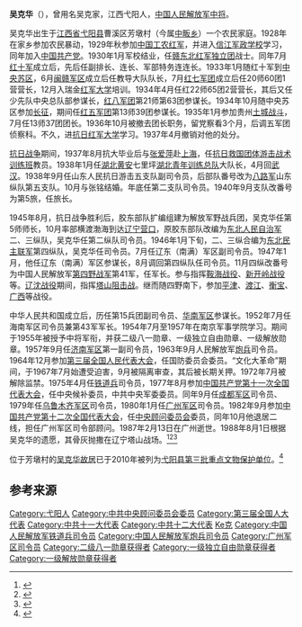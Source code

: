 {{Infobox_Person
| name = 吴克华
|image= Wukehua.jpg
|box_width= 200
| now = 
| period = 
| Sex =
| different name =
| party = {{中国共产党}}
| nationality =
| Native place =
|birth_date= 1913年12月7日
|birth_place={{ROC-1912}}[[江西省|江西省]][[弋阳县|弋阳县]]曹溪区芳墩村
|death_date= {{death date and age|1987|2|13|1913|12|7}}
|death_place=[[广东省|广东省]][[广州市|广州市]]
| religion =
| spouse = 张铭
| relatives = 
|education= 
* 1929年秋～1930年1月，[[信江军政学校|信江军政学校]]
* 1933年12月～1934年4月，瑞金[[红军大学|红军大学]]
* 1936年10月～1937年8月，[[抗日红军大学|抗日红军大学]] 
* 1954年7月～1957年，[[南京军事学院|南京军事学院]]
| past =
* [[红十军|红十军]]第1团连长、军部特务连连长，闽赣军区教导大队大队长，红7军团第20师第60团营长，少先队中央总队部参谋长，红8军团第21师第63团参谋长
* [[八路军|八路军]]山东纵队第5支队副司令员、第2支队司令员、第5支队支队长、第5旅旅长，胶东军区副司令员、第5师师长
* [[东北人民自治军|东北人民自治军]]第2纵队司令员，[[东北民主联军|东北民主联军]]第4纵队司令员，辽东军区副司令员兼参谋长，[[东北野战军|东北野战军]]第4纵队司令员、第4纵队司令员兼北平警备司令部副司令员、[[第四野战军|第四野战军]]第41军军长
* 1952年7月～1954年7月，[[海南军区|海南军区]]司令员兼第43军军长
* 1957年9月～1963年9月[[济南军区|济南军区]]第一副司令员，
* 1963年9月～1967年7月，[[炮兵|炮兵]]司令员。
* 1975年4月～1977年9月，[[中国人民解放军铁道兵|铁道兵]]司令员
* 1977年9月～1979年，[[成都军区|成都军区]]司令员
* 1979年～1980年，[[乌鲁木齐军区|乌鲁木齐军区]]司令员
* 1980年～1982年，[[广州军区|广州军区]]司令员
| work =
|awards=
* 1955年授衔[[中国人民解放军|中国人民解放军]][[中将|中将]]，并获二级[[八一勋章_(1955年)|八一勋章]]、一级[[独立自由勋章|独立自由勋章]]、一级[[解放勋章|解放勋章]]
}}
'''吴克华'''（{{bd|1913年|12月7日|1987年|2月13日}}），曾用名吴克家，江西弋阳人，[[中国人民解放军|中国人民解放军]][[中将|中将]]。

吴克华出生于[[江西省|江西省]][[弋阳县|弋阳县]]曹溪区芳墩村（今属[[中畈乡|中畈乡]]）一个农民家庭。1928年在家乡参加农民暴动，1929年秋参加[[中国工农红军|中国工农红军]]，并进入[[信江军政学校|信江军政学校]]学习，同年加入[[中国共产党|中国共产党]]。1930年1月军校结业，任[[赣东北红军独立团|赣东北红军独立团]]战士。同年7月[[红十军|红十军]]成立后，先后任副排长、连长、军部特务连连长。1933年1月随红十军到[[中央苏区|中央苏区]]，6月[[闽赣军区|闽赣军区]]成立后任教导大队队长，7月[[红七军团|红七军团]]成立后任20师60团1营营长，12月入瑞金[[红军大学|红军大学]]培训。1934年4月任红22师65团2营营长，其后又任少先队中央总队部参谋长，[[红八军团|红八军团]]第21师第63团参谋长。1934年10月随中央苏区参加[[长征|长征]]，期间任[[红五军团|红五军团]]第13师39团参谋长。1935年1月参加贵州[[土城战斗|土城战斗]]，7月任13师37团团长。1936年10月被撤去团长职务，留党察看3个月，后调五军团侦察科。不久，进[[抗日红军大学|抗日红军大学]]学习。1937年4月撤销对他的处分。

[[抗日战争|抗日战争]]期间，1937年8月抗大毕业后与[[张爱萍|张爱萍]]赴[[上海|上海]]，任[[抗日救国团体游击战术训练班|抗日救国团体游击战术训练班]]教员。1938年1月任[[湖北|湖北]][[黄安|黄安]]七里坪[[湖北青年训练总队|湖北青年训练总队]]大队长，4月回[[武汉|武汉]]。1938年9月任山东人民抗日游击五支队副司令员，后部队番号改为[[八路军|八路军]]山东纵队第五支队。10月与张铭结婚。年底任第二支队司令员。1940年9月支队改番号为第5旅，任旅长。

1945年8月，抗日战争胜利后，胶东部队扩编组建为解放军野战兵团，吴克华任第5师师长，10月率部横渡渤海到达[[辽宁|辽宁]][[营口|营口]]，原胶东部队改编为[[东北人民自治军|东北人民自治军]]二、三纵队，吴克华任第二纵队司令员。1946年1月下旬，二、三纵合编为[[东北民主联军|东北民主联军]]第四纵队，吴克华任司令员。7月任辽东（南满）军区副司令员。1947年1月，他任辽东（南满）军区参谋长，8月调回第四纵队任司令员。11月四纵改番号为中国人民解放军[[第四野战军|第四野战军]]第41军，任军长。参与指挥[[鞍海战役|鞍海战役]]、[[新开岭战役|新开岭战役]]等。[[辽沈战役|辽沈战役]]期间，指挥[[塔山阻击战|塔山阻击战]]。继而随四野南下，参加[[平津战役|平津]]、[[渡江战役|渡江]]、[[衡宝战役|衡宝]]、[[广西战役|广西]]等战役。

中华人民共和国成立后，历任第15兵团副司令员、[[华南军区|华南军区]]参谋长。1952年7月任海南军区司令员兼第43军军长。1954年7月至1957年在南京军事学院学习。期间于1955年被授予中将军衔，并获二级八一勋章、一级独立自由勋章、一级解放勋章。1957年9月任[[济南军区|济南军区]]第一副司令员，1963年9月人民解放军[[炮兵|炮兵]]司令员。1964年12月参加[[第三届全国人民代表大会|第三届全国人民代表大会]]，任国防委员会委员。“文化大革命”期间，于1967年7月始遭受迫害，9月被隔离审查，其后被长期关押。1972年7月被解除监禁。1975年4月任[[中国人民解放军铁道兵|铁道兵]]司令员，1977年8月参加[[中国共产党第十一次全国代表大会|中国共产党第十一次全国代表大会]]，任中央候补委员，中共中央军委委员。同年9月任[[成都军区|成都军区]]司令员、1979年任[[乌鲁木齐军区|乌鲁木齐军区]]司令员，1980年1月任[[广州军区|广州军区]]司令员。1982年9月参加[[中国共产党第十二次全国代表大会|中国共产党第十二次全国代表大会]]，任[[中央顾问委员会|中央顾问委员会]]委员，同年10月他退居二线，担任广州军区司令部顾问。1987年2月13日在广州逝世。1988年8月1日根据吴克华的遗愿，其骨灰抛撒在辽宁塔山战场。<ref>{{cite web |title=吴克华 |publisher=人民网 |url=http://dangshi.people.com.cn/GB/165617/165618/166491/167908/9975089.html |accessdate=2010-03-09 |archive-date=2011-06-09 |archive-url=https://web.archive.org/web/20110609192636/http://dangshi.people.com.cn/GB/165617/165618/166491/167908/9975089.html |dead-url=no }}</ref><ref>{{cite web|title=弋阳历史名人——吴克华|publisher=上海弋阳乡友会|url=http://www.shyiyangren.com/index.php?ac=article&at=read&did=214}}{{dead link|date=2017年12月 |bot=InternetArchiveBot |fix-attempted=yes }}</ref><ref>{{cite web |title=功勋卓著的战将――吴克华 |publisher=人民网 |url=http://cpc.people.com.cn/GB/64093/64105/64393/4525248.html |accessdate=2011-05-16 |archive-date=2008-07-04 |archive-url=https://web.archive.org/web/20080704152432/http://cpc.people.com.cn/GB/64093/64105/64393/4525248.html |dead-url=no }}</ref>

位于芳墩村的[[吴克华故居|吴克华故居]]已于2010年被列为[[弋阳县文物保护单位|弋阳县第三批重点文物保护单位]]。<ref>{{cite web|title=关于弋阳县第三批重点文物保护单位的报告|publisher=弋阳县人民政府网站|url=http://zfxxgk.jxyy.gov.cn/bm/content/2010/12/01/3749.htm|accessdate=2011-05-16|archive-date=2015-05-09|archive-url=https://web.archive.org/web/20150509193309/http://zfxxgk.jxyy.gov.cn/bm/content/2010/12/01/3749.htm|dead-url=yes}}</ref>

== 参考来源 ==
{{reflist}}

{{中國人民解放軍開國中將}}

{{DEFAULTSORT:Wu吴}}
[[Category:弋阳人|Category:弋阳人]]
[[Category:中共中央顾问委员会委员|Category:中共中央顾问委员会委员]]
[[Category:第三届全国人大代表|Category:第三届全国人大代表]]
[[Category:中共十一大代表|Category:中共十一大代表]]
[[Category:中共十二大代表|Category:中共十二大代表]]
[[Category:吴姓|Ke克]]
[[Category:中国人民解放军铁道兵司令员|Category:中国人民解放军铁道兵司令员]]
[[Category:中国人民解放军炮兵司令员|Category:中国人民解放军炮兵司令员]]
[[Category:广州军区司令员|Category:广州军区司令员]]
[[Category:二级八一勋章获得者|Category:二级八一勋章获得者]]
[[Category:一级独立自由勋章获得者|Category:一级独立自由勋章获得者]]
[[Category:一级解放勋章获得者|Category:一级解放勋章获得者]]